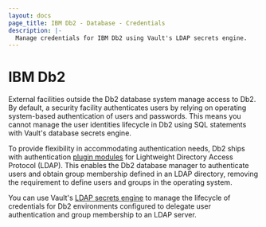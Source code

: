 ```yaml
---
layout: docs
page_title: IBM Db2 - Database - Credentials
description: |-
  Manage credentials for IBM Db2 using Vault's LDAP secrets engine.
---
```


# IBM Db2

External facilities outside the Db2 database system manage access to Db2. By default, a security facility authenticates users by relying on operating system-based authentication of users and passwords. This means you cannot manage the user identities lifecycle in Db2 using SQL statements with Vault's database secrets engine.

To provide flexibility in accommodating authentication needs, Db2 ships with authentication
[plugin modules](https://www.ibm.com/docs/en/db2/11.5?topic=ins-ldap-based-authentication-group-lookup-support)
for Lightweight Directory Access Protocol (LDAP). This enables the Db2 database manager to
authenticate users and obtain group membership defined in an LDAP directory, removing the
requirement to define users and groups in the operating system.

You can use Vault's [LDAP secrets engine](/vault/docs/secrets/ldap) to manage the lifecycle
of credentials for Db2 environments configured to delegate user authentication
and group membership to an LDAP server.

